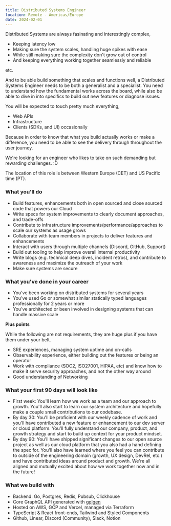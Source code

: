 ```yaml
---
title: Distributed Systems Engineer
location: Remote - Americas/Europe
date: 2024-02-01
---
```


Distributed Systems are always fasinating and interestingly complex,
- Keeping latency low
- Making sure the system scales, handling huge spikes with ease
- While still making sure the complexity don't grow out of control
- And keeping everything working together seamlessly and reliable

etc.

And to be able build something that scales and functions well, a Distributed Systems Engineer needs to be both a generalist and a specialist.
You need to understand how the fundamental works across the board, while also be able to dive in into specifics to build out new features or diagnose issues.

You will be expected to touch pretty much everything,
- Web APIs
- Infrastructure
- Clients (SDKs, and UI) occasionally

Because in order to know that what you build actually works or make a difference, you need to be able to see the delivery through throughout the user journey.

We're looking for an engineer who likes to take on such demanding but rewarding challenges. :D

The location of this role is between Western Europe (CET) and US Pacific time (PT).

### What you'll do

- Build features, enhancements both in open sourced and close sourced code that powers our Cloud
- Write specs for system improvements to clearly document approaches, and trade-offs
- Contribute to infrastructure improvements/performance/approaches to scale our systems as usage grows
- Collaborate with team members in projects to deliver features and enhancements
- Interact with users through multiple channels (Discord, GitHub, Support)
- Build out tooling to help improve overall internal productivity
- Write blogs (e.g. technical deep dives, incident retros), and contribute to awareness and maximize the outreach of your work
- Make sure systems are secure

### What you've done in your career

- You've been working on distributed systems for several years
- You've used Go or somewhat similar statically typed languages professionally for 2 years or more
- You've architected or been involved in designing systems that can handle massive scale

**Plus points**

While the following are not requirements, they are huge plus if you have them under your belt.

- SRE experiences, managing system uptime and on-calls
- Observability experience, either building out the features or being an operator
- Work with compliance (SOC2, ISO27001, HIPAA, etc) and know how to make it serve security approaches, and not the other way around
- Good understanding of Networking

### What your first 90 days will look like

- First week: You'll learn how we work as a team and our approach to growth. You'll also start to learn our system architecture and hopefully make a couple small contributions to our codebase.
- By day 30: You'll be proficient with our weekly cadence of work and you'll have contributed a new feature or enhancement to our dev server or cloud platform. You'll fully understand our company, product, and growth strategy and start to build up context for your product mindset.
- By day 90: You'll have shipped significant changes to our open source project as well as our cloud platform that you also had a hand defining the spec for. You'll also have learned where you feel you can contribute to outside of the engineering domain (growth, UX design, DevRel, etc.) and have contributed ideas around product and growth. We're all aligned and mutually excited about how we work together now and in the future!

### What we build with

- Backend: Go, Postgres, Redis, Pubsub, Clickhouse
- Core GraphQL API generated with [gqlgen](https://github.com/99designs/gqlgen)
- Hosted on AWS, GCP and Vercel, managed via Terraform
- TypeScript & React front-ends, Tailwind and Styled Components
- Github, Linear, Discord (Community), Slack, Notion